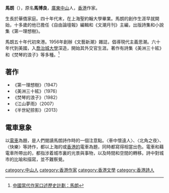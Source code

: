 '''馬朗'''（{{bd|1933年|catIdx=M马}}），原名'''馬博良'''，[[廣東|廣東]][[中山市|中山]]人，[[香港|香港]]作家。

生長於華僑家庭。四十年代末，在上海聖約翰大學畢業。馬朗的創作生涯早就開始，十多歲的他已擔任《自由論壇報》編輯和《文潮月刊》主編，出版詩集和小說集《第一理想樹》。

馬朗五十年代初來港。1956年創辦《文藝新潮》雜誌，倡導現代主義思潮。六十年代到美國，入[[喬治城大學|喬治城大學]]深造，開始其外交官生涯。著作有詩集《美洲三十絃》和《焚琴的浪子》等多種。<ref>[https://commons.ln.edu.hk/oh_cca/13/ 中國當代作家口述歷史計劃：馬朗]</ref>

== 著作 ==
*《第一理想樹》（1947）
*《美洲三十絃》（1976）
*《焚琴的浪子》（1982）
*《江山夢雨》（2007）
*《半世紀掠影》（2013）

==電車意象==

以[[電車|電車]]為題，是人們閱讀馬朗詩作時的一個注意點。〈車中懷遠人〉、〈北角之夜〉、〈快樂〉等詩作，都以上海的或[[香港電車|香港的]]電車為題，同時都寫得相當出色。電車和藉電車所帶出的，都指涉着城市裏的光景與事物，以及時間和空間的轉移。詩中對城市的比喻和描寫，並不難察覺。


[[category:中山人|category:中山人]]
[[category:香港作家|category:香港作家]]
[[category:香港文學|category:香港文學]]
[[category:香港詩人|category:香港詩人]]